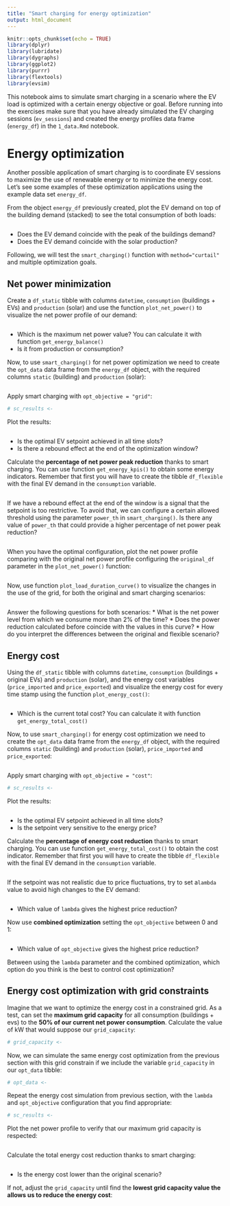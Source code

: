 ```yaml
---
title: "Smart charging for energy optimization"
output: html_document
---
```


```r
knitr::opts_chunk$set(echo = TRUE)
library(dplyr)
library(lubridate)
library(dygraphs)
library(ggplot2)
library(purrr)
library(flextools)
library(evsim)
```


This notebook aims to simulate smart charging in a scenario where the EV load is optimized with a certain energy objective or goal. Before running into the exercises make sure that you have already simulated the EV charging sessions (`ev_sessions`) and created the energy profiles data frame (`energy_df`) in the `1_data.Rmd` notebook.


# Energy optimization

Another possible application of smart charging is to coordinate EV sessions to maximize the use of renewable energy or to minimize the energy cost. Let's see some examples of these optimization applications using the example data set `energy_df`.

From the object `energy_df` previously created, plot the EV demand on top of the building demand (stacked) to see the total consumption of both loads:

```r

```

* Does the EV demand coincide with the peak of the buildings demand?
* Does the EV demand coincide with the solar production?


Following, we will test the `smart_charging()` function with `method="curtail"` and multiple optimization goals.


## Net power minimization

Create a `df_static` tibble with columns `datetime`, `consumption` (buildings + EVs) and `production` (solar) and use the function `plot_net_power()` to visualize the net power profile of our demand:

```r

```

* Which is the maximum net power value? You can calculate it with function `get_energy_balance()`
* Is it from production or consumption?

Now, to use `smart_charging()` for net power optimization we need to create the `opt_data` data frame from the `energy_df` object, with the required columns `static` (building) and `production` (solar):

```r

```

Apply smart charging with `opt_objective = "grid"`:

```r
# sc_results <- 
```

Plot the results:

```r

```

* Is the optimal EV setpoint achieved in all time slots?
* Is there a rebound effect at the end of the optimization window?

Calculate the **percentage of net power peak reduction** thanks to smart charging. You can use function `get_energy_kpis()` to obtain some energy indicators. Remember that first you will have to create the tibble `df_flexible` with the final EV demand in the `consumption` variable.

```r

```


If we have a rebound effect at the end of the window is a signal that the setpoint is too restrictive. To avoid that, we can configure a certain allowed threshold using the parameter `power_th` in `smart_charging()`. Is there any value of `power_th` that could provide a higher percentage of net power peak reduction?

```r

```


When you have the optimal configuration, plot the net power profile comparing with the original net power profile configuring the `original_df` parameter in the `plot_net_power()` function:

```r

```


Now, use function `plot_load_duration_curve()` to visualize the changes in the use of the grid, for both the original and smart charging scenarios:

```r

```

Answer the following questions for both scenarios:
* What is the net power level from which we consume more than 2% of the time?
* Does the power reduction calculated before coincide with the values in this curve?
* How do you interpret the differences between the original and flexible scenario?




## Energy cost

Using the `df_static` tibble with columns `datetime`, `consumption` (buildings + original EVs) and `production` (solar), and the energy cost variables (`price_imported` and `price_exported`) and visualize the energy cost for every time stamp using the function `plot_energy_cost()`:

```r

```

* Which is the current total cost? You can calculate it with function `get_energy_total_cost()`


Now, to use `smart_charging()` for energy cost optimization we need to create the `opt_data` data frame from the `energy_df` object, with the required columns `static` (building) and `production` (solar), `price_imported` and `price_exported`:

```r

```

Apply smart charging with `opt_objective = "cost"`:

```r
# sc_results <- 
```

Plot the results:

```r

```

* Is the optimal EV setpoint achieved in all time slots?
* Is the setpoint very sensitive to the energy price?

Calculate the **percentage of energy cost reduction** thanks to smart charging. You can use function `get_energy_total_cost()` to obtain the cost indicator. Remember that first you will have to create the tibble `df_flexible` with the final EV demand in the `consumption` variable.

```r

```


If the setpoint was not realistic due to price fluctuations, try to set a`lambda` value to avoid high changes to the EV demand:

```r

```

* Which value of `lambda` gives the highest price reduction?


Now use **combined optimization**  setting the `opt_objective` between 0 and 1:

```r

```

* Which value of `opt_objective` gives the highest price reduction?


Between using the `lambda` parameter and the combined optimization, which option do you think is the best to control cost optimization?



## Energy cost optimization with grid constraints

Imagine that we want to optimize the energy cost in a constrained grid. As a test, can set the **maximum grid capacity** for all consumption (buildings + evs) to the **50% of our current net power consumption**. Calculate the value of kW that would suppose our `grid_capacity`:

```r
# grid_capacity <- 
```

Now, we can simulate the same energy cost optimization from the previous section with this grid constrain if we include the variable `grid_capacity` in our `opt_data` tibble:

```r
# opt_data <- 
```

Repeat the energy cost simulation from previous section, with the `lambda` and `opt_objective` configuration that you find appropriate:

```r
# sc_results <- 
```


Plot the net power profile to verify that our maximum grid capacity is respected:

```r

```

Calculate the total energy cost reduction thanks to smart charging:

```r

```

* Is the energy cost lower than the original scenario?


If not, adjust the `grid_capacity` until find the **lowest grid capacity value the allows us to reduce the energy cost**:

```r

```






